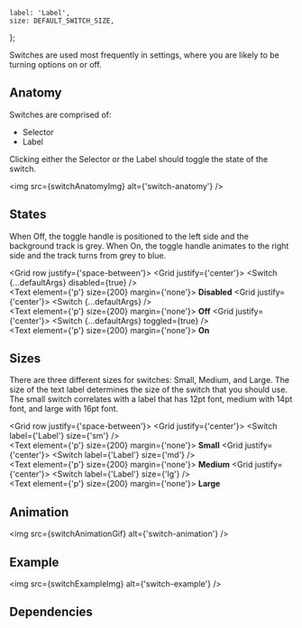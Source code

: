 
    label: 'Label',
    size: DEFAULT_SWITCH_SIZE,
};

<Meta component={Switch} title="Components/Switch" />

<Title>Switches</Title>

<Subtitle>
    Switches are used most frequently in settings, where you are likely to be turning options on or
    off.
</Subtitle>

## Anatomy

Switches are comprised of:

-   Selector
-   Label

Clicking either the Selector or the Label should toggle the state of the switch.

<img src={switchAnatomyImg} alt={'switch-anatomy'} />

## States

When Off, the toggle handle is positioned to the left side and the background track is grey. When On, the toggle handle animates to the right side and the track turns from grey to blue.

<Grid row justify={'space-between'}>
    <Grid justify={'center'}>
        <Switch {...defaultArgs} disabled={true} />
        <br />
        <Text element={'p'} size={200} margin={'none'}>
            <strong>Disabled</strong>
        </Text>
    </Grid>
    <Grid justify={'center'}>
        <Switch {...defaultArgs} />
        <br />
        <Text element={'p'} size={200} margin={'none'}>
            <strong>Off</strong>
        </Text>
    </Grid>
    <Grid justify={'center'}>
        <Switch {...defaultArgs} toggled={true} />
        <br />
        <Text element={'p'} size={200} margin={'none'}>
            <strong>On</strong>
        </Text>
    </Grid>
</Grid>

## Sizes

There are three different sizes for switches: Small, Medium, and Large. The size of the text label determines the size of the switch that you should use. The small switch correlates with a label that has 12pt font, medium with 14pt font, and large with 16pt font.

<Grid row justify={'space-between'}>
    <Grid justify={'center'}>
        <Switch label={'Label'} size={'sm'} />
        <br />
        <Text element={'p'} size={200} margin={'none'}>
            <strong>Small</strong>
        </Text>
    </Grid>
    <Grid justify={'center'}>
        <Switch label={'Label'} size={'md'} />
        <br />
        <Text element={'p'} size={200} margin={'none'}>
            <strong>Medium</strong>
        </Text>
    </Grid>
    <Grid justify={'center'}>
        <Switch label={'Label'} size={'lg'} />
        <br />
        <Text element={'p'} size={200} margin={'none'}>
            <strong>Large</strong>
        </Text>
    </Grid>
</Grid>

## Animation

<img src={switchAnimationGif} alt={'switch-animation'} />

## Example

<img src={switchExampleImg} alt={'switch-example'} />

## Dependencies

<ArgsTable of={Switch} exclude={[...DEFAULT_ARGUMENT_STABLE_EXCLUSION]} />

<Canvas hidden>
    <Story
        name="Default"
        argTypes={Utils.hideStyledComponentProperties({
            label: {
                control: {
                    type: 'text',
                },
            },
            size: {
                control: {
                    type: 'select',
                    options: SWITCH_SIZES,
                },
            },
            disabled: {
                control: {
                    type: 'boolean',
                },
            },
            toggled: {
                control: {
                    type: 'boolean',
                },
            },
            width: { table: { disable: true } },
            height: { table: { disable: true } },
            innerWidth: { table: { disable: true } },
            className: { table: { disable: true } },
            onClick: { action: 'clicked' },
        })}
        args={{
            ...defaultArgs,
        }}
    >
        {(args) => <Switch {...args} />}
    </Story>
</Canvas>
